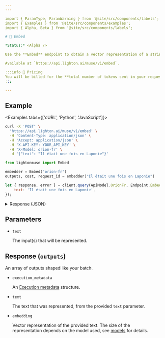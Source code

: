 ```yaml
---
---

import { ParamType, ParamWarning } from '@site/src/components/labels';
import { Examples } from '@site/src/components/examples';
import { Alpha, Beta } from '@site/src/components/labels';

# 🔢 Embed

*Status:* <Alpha />

Use the **Embed** endpoint to obtain a vector representation of a string (see [embeddings](/introduction/outputs#embeddings)).

Available at `https://api.lighton.ai/muse/v1/embed`.

:::info 💸️ Pricing
You will be billed for the **total number of tokens sent in your request**.
:::

---
```


## Example

<Examples tabs={['cURL', 'Python', 'JavaScript']}>

```bash
curl -X 'POST' \
  'https://api.lighton.ai/muse/v1/embed' \
  -H 'Content-Type: application/json' \
  -H 'Accept: application/json' \
  -H 'X-API-KEY: YOUR_API_KEY' \
  -H 'X-Model: orion-fr' \
  -d '{"text": "Il était une fois en Laponie"}'
```

```python
from lightonmuse import Embed

embedder = Embed("orion-fr")
outputs, cost, request_id = embedder("Il était une fois en Laponie")
```

```js
let { response, error } = client.query(ApiModel.OrionFr, Endpoint.Embed, {
    text: 'Il était une fois en Laponie',
});
```

</Examples>

<details>
<summary>Response (JSON)</summary>

```json
{
    "request_id": "a0b4f1e0-e1a7-48b9-8204-6567efe3957d",
    "outputs": [
        [
            {
                "execution_metadata": {
                    "cost": {
                        "tokens_used": 8,
                        "tokens_input": 8,
                        "tokens_generated": 0,
                        "cost_type": "orion-fr@default",
                        "batch_size": 1
                    },
                    "finish_reason": "length"
                },
                "text": "Il était une fois en Laponie",
                "embedding": [
                    -0.28515625, -0.67724609375, -0.0014142990112304688,
                    //...
                    1.488525390625, 0.08782958984375
                ]
            }
        ]
    ],
    "costs": {
        "orion-fr@default": {
            "total_tokens_used": 8,
            "total_tokens_input": 8,
            "total_tokens_generated": 0,
            "batch_size": 1
        }
    }
}
```

</details>

## Parameters

-   `text` <ParamType type="string/array[string]" /> <ParamWarning warning="⚠️ required" />

    The input(s) that will be represented.

## Response (`outputs`)

An array of outputs shaped like your batch.

-   `execution_metadata` <ParamType type="ExecutionMetadata" />

    An [Execution metadata](/api/specifications/responses/#execution-metadata) structure.

-   `text` <ParamType type="string" />

    The text that was represented, from the provided `text` parameter.

-   `embedding` <ParamType type="array[float]" />

    Vector representation of the provided text. The size of the representation depends on the model used, see [models](/api/models) for details.
